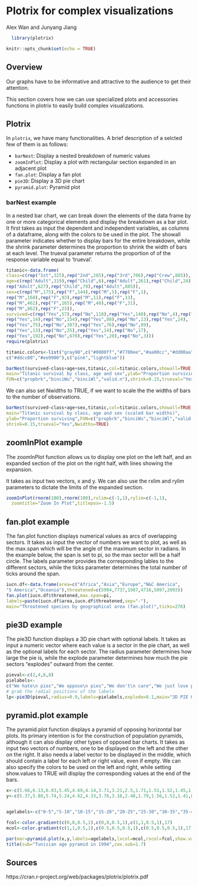 # Plotrix for complex visualizations

Alex Wan and Junyang Jiang

```r
  library(plotrix)
```

```r
knitr::opts_chunk$set(echo = TRUE)
```


## Overview
 
  Our graphs have to be informative and attractive to the audience to get their attention. 
  
  This section covers how we can use specialized plots and accessories functions in plotrix to easily build complex visualizations.
  
## Plotrix
  
  In `plotrix`, we have many functionalities. A brief description of a selcted few of them is as follows:
  
  * `barNest`: Display a nested breakdown of numeric values
  * `zoomInPlot`: Display a plot with rectangular section expanded in an adjacent plot
  * `fan.plot`: Display a fan plot
  * `pie3D`: Display a 3D pie chart
  * `pyramid.plot`: Pyramid plot
  
### barNest example

In a nested bar chart, we can break down the elements of the data frame by one or more categorical elements and display the breakdown as a bar plot. It first takes as input the dependent and independent variables, as columns of a dataframe, along with the colors to be used in the plot. The showall parameter indicates whether to display bars for the entire breakdown, while the shrink parameter determines the proportion to shrink the width of bars at each level. The trueval parameter returns the proportion of of the response variable equal to 'trueval'.
  
```r
titanic<-data.frame(
class=c(rep("1st",325),rep("2nd",285),rep("3rd",706),rep("Crew",885)),
age=c(rep("Adult",319),rep("Child",6),rep("Adult",261),rep("Child",24),
rep("Adult",627),rep("Child",79),rep("Adult",885)),
sex=c(rep("M",175),rep("F",144),rep("M",5),rep("F",1),
rep("M",168),rep("F",93),rep("M",11),rep("F",13),
rep("M",462),rep("F",165),rep("M",48),rep("F",31),
rep("M",862),rep("F",23)),
survived=c(rep("Yes",57),rep("No",118),rep("Yes",140),rep("No",4),rep("Yes",6),
rep("Yes",14),rep("No",154),rep("Yes",80),rep("No",13),rep("Yes",24),
rep("Yes",75),rep("No",387),rep("Yes",76),rep("No",89),
rep("Yes",13),rep("No",35),rep("Yes",14),rep("No",17),
rep("Yes",192),rep("No",670),rep("Yes",20),rep("No",3)))
require(plotrix)

titanic.colors<-list("gray90",c("#0000ff","#7700ee","#aa00cc","#dd00aa"),
c("#ddcc00","#ee9900"),c("pink","lightblue"))

barNest(survived~class+age+sex,titanic,col=titanic.colors,showall=TRUE,
main="Titanic survival by class, age and sex",ylab="Proportion surviving",
FUN=c("propbrk","binciWu","binciWl","valid.n"),shrink=0.15,trueval="Yes")
```
  
We can also set Nwidths to TRUE, if we want to scale the the widths of bars to the number of observations.
  
```r
barNest(survived~class+age+sex,titanic,col=titanic.colors,showall=TRUE,
main="Titanic survival by class, age and sex (scaled bar widths)",
ylab="Proportion surviving",FUN=c("propbrk","binciWu","binciWl","valid.n"),
shrink=0.15,trueval="Yes",Nwidths=TRUE)
```

  
## zoomInPlot example

The zoomInPlot function allows us to display one plot on the left half, and an expanded section of the plot on the right half, with lines showing the expansion.

It takes as input two vectors, x and y. We can also use the rxlim and rylim parameters to dictate the limits of the expanded section.

```r
zoomInPlot(rnorm(100),rnorm(100),rxlim=c(-1,1),rylim=c(-1,1),
  zoomtitle="Zoom In Plot",titlepos=-1.5)
```

## fan.plot example

The fan.plot function displays numerical values as arcs of overlapping sectors. It takes as input the vector of numbers we want to plot, as well as the max.span which will be the angle of the maximum sector in radians. In the example below, the span is set to pi, so the max sector will be a half circle. The labels parameter provides the corresponding lables to the different sectors, while the ticks parameter determines the total number of ticks around the span.

```r
iucn.df<-data.frame(area=c("Africa","Asia","Europe","N&C America",
"S America","Oceania"),threatened=c(5994,7737,1987,4716,5097,2093))
fan.plot(iucn.df$threatened,max.span=pi,
labels=paste(iucn.df$area,iucn.df$threatened,sep="-"),
main="Threatened species by geographical area (fan.plot)",ticks=276)
```

## pie3D example

The pie3D function displays a 3D pie chart with optional labels. It takes as input a numeric vector where each value is a sector in the pie chart, as well as the optional labels for each sector. The radius parameter determines how large the pie is, while the explode parameter determines how much the pie sectors "explodes" outward from the center.

```r
pieval<-c(2,4,6,8)
pielabels<-
c("We hate\n pies","We oppose\n pies","We don't\n care","We just love pies")
# grab the radial positions of the labels
lp<-pie3D(pieval,radius=0.9,labels=pielabels,explode=0.1,main="3D PIE OPINIONS")
```



## pyramid.plot example

The pyramid.plot function displays a pyramid of opposing horizontal bar plots. Its primary intention is for the construction of population pyramids, although it can also display other types of opposed bar charts. It takes as input two vectors of numbers, one to be displayed on the left and the other on the right. It also needs a label vector to be displayed in the middle, which should contain a label for each left or right value, even if empty. We can also specify the colors to be used on the left and right, while setting show.values to TRUE will display the corresponding values at the end of the bars.

```r
x<-c(5.66,6.13,6.03,5.45,4.69,4.14,3.71,3.21,2.5,1.71,1.51,1.52,1.45,1.04,0.79,0.48,0.17)
y<-c(5.37,5.88,5.74,5.24,4.62,4.33,3.76,3.16,2.48,1.79,1.56,1.52,1.41,0.94,0.77,0.39,0.1)


agelabels<-c("0-5","5-10","10-15","15-20","20-25","25-30","30-35","35-40","40-45","45-50","50-55","55-60","60-65","65-70","70-75","75-80","85+")

fcol<-color.gradient(c(0,0,0.5,1),c(0,0,0.5,1),c(1,1,0.5,1),17)
mcol<-color.gradient(c(1,1,0.5,1),c(0.5,0.5,0.5,1),c(0.5,0.5,0.5,1),17)

par(mar=pyramid.plot(x,y,labels=agelabels,lxcol=mcol,rxcol=fcol,show.values=TRUE))
title(sub="Tunisian age pyramid in 1994",cex.sub=1.7)
```

## Sources
https://cran.r-project.org/web/packages/plotrix/plotrix.pdf
